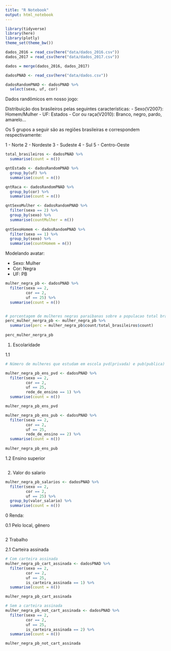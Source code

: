 ```yaml
---
title: "R Notebook"
output: html_notebook
---
```


```r
library(tidyverse)
library(here)
library(plotly)
theme_set(theme_bw())
```


```r
dados_2016 = read_csv(here("data/dados_2016.csv"))
dados_2017 = read_csv(here("data/dados_2017.csv"))

dados = merge(dados_2016, dados_2017)
```



```r
dadosPNAD <- read_csv(here("data/dados.csv")) 
```


```r
dadosRandomPNAD <- dadosPNAD %>% 
  select(sexo, uf, cor)
```

Dados randômicos em nosso jogo:

Distribuição dos brasileiros pelas seguintes características:
  - Sexo(V2007): Homem/Mulher
  - UF: Estados
  - Cor ou raça(V2010): Branco, negro, pardo, amarelo...

Os 5 grupos a seguir são as regiões brasileiras e correspondem respectivamente:

1 - Norte
2 - Nordeste
3 - Sudeste
4 - Sul
5 - Centro-Oeste


```r
total_brasileiros <- dadosPNAD %>% 
  summarise(count = n())

qntEstado <- dadosRandomPNAD %>% 
  group_by(uf) %>% 
  summarise(count = n())

qntRaca <- dadosRandomPNAD %>% 
  group_by(cor) %>% 
  summarise(count = n())

qntSexoMulher <- dadosRandomPNAD %>% 
  filter(sexo == 2) %>% 
  group_by(sexo) %>%
  summarise(countMulher = n())
  
qntSexoHomem <- dadosRandomPNAD %>% 
  filter(sexo == 1) %>% 
  group_by(sexo) %>% 
  summarise(countHomem = n())
```

Modelando avatar:

  - Sexo: Mulher
  - Cor: Negra
  - UF: PB
  
```r
mulher_negra_pb <- dadosPNAD %>% 
  filter(sexo == 2,
         cor == 2,
         uf == 25) %>%
  summarise(count = n())


# porcentagem de mulheres negras paraibanas sobre a populacao total brasileira
perc_mulher_nergra_pb <- mulher_negra_pb %>% 
  summarise(perc = mulher_negra_pb$count/total_brasileiros$count)
  
perc_mulher_nergra_pb

```

1. Escolaridade

1.1 
```r
# Número de mulheres que estudam em escola pvd(privada) e pub(publica)

mulher_negra_pb_ens_pvd <- dadosPNAD %>% 
  filter(sexo == 2,
         cor == 2,
         uf == 25,
         rede_de_ensino == 1) %>%
  summarise(count = n())

mulher_negra_pb_ens_pvd

mulher_negra_pb_ens_pub <- dadosPNAD %>% 
  filter(sexo == 2,
         cor == 2,
         uf == 25,
         rede_de_ensino == 2) %>%
  summarise(count = n())
  
mulher_negra_pb_ens_pub

```
1.2 Ensino superior

```r

```


2. Valor do salario

```r
mulher_negra_pb_salarios <- dadosPNAD %>% 
  filter(sexo == 2,
         cor == 2,
         uf == 25) %>%
  group_by(valor_salario) %>% 
  summarise(count = n())

```

0 Renda:

0.1 Pelo local, gênero

```r

```


2 Trabalho

2.1 Carteira assinada

```r
# Com carteira assinada
mulher_negra_pb_cart_assinada <- dadosPNAD %>% 
  filter(sexo == 2,
         cor == 2,
         uf == 25,
         is_carteira_assinada == 1) %>%
  summarise(count = n())

mulher_negra_pb_cart_assinada

# Sem a carteira assinada
mulher_negra_pb_not_cart_assinada <- dadosPNAD %>% 
  filter(sexo == 2,
         cor == 2,
         uf == 25,
         is_carteira_assinada == 2) %>%
  summarise(count = n())

mulher_negra_pb_not_cart_assinada
```



